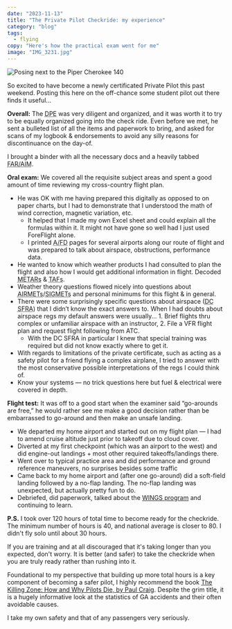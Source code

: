 ```yaml
---
date: "2023-11-13"
title: "The Private Pilot Checkride: my experience"
category: "blog"
tags:
  - flying
copy: "Here's how the practical exam went for me"
image: "IMG_3231.jpg"
---
```


![Posing next to the Piper Cherokee 140](IMG_3231.jpg)

So excited to have become a newly certificated Private Pilot this past weekend. Posting this here on the off-chance some student pilot out there finds it useful...

**Overall:**
The <abbr title="Designated Pilot Examiner">DPE</abbr> was very diligent and organized, and it was worth it to try to be equally organized going into the check ride.  Even before we met, he sent a bulleted list of all the items and paperwork to bring, and asked for scans of my logbook & endorsements to avoid any silly reasons for discontinuance on the day-of.

I brought a binder with all the necessary docs and a heavily tabbed <abbr title="Federal Aviation Regulations / Aeronautical Information Manual (reference text)">FAR/AIM</abbr>.


**Oral exam:**
We covered all the requisite subject areas and spent a good amount of time reviewing my cross-country flight plan.
- He was OK with me having prepared this digitally as opposed to on paper charts, but I had to demonstrate that I understood the math of wind correction, magnetic variation, etc.
  - It helped that I made my own Excel sheet and could explain all the formulas within it.
It might not have gone so well had I just used ForeFlight alone.
  - I printed <abbr title="Airport and Facility Directory">A/FD</abbr> pages for several airports along our route of flight and was prepared to talk about airspace, obstructions, performance data.
- He wanted to know which weather products I had consulted to plan the flight and also how I would get additional information in flight. Decoded <abbr title="meteorological (weather) observations">METARs</abbr> & <abbr title="Terminal Area Forecasts">TAFs</abbr>.
- Weather theory questions flowed nicely into questions about <abbr title="Airman's Meteorological Information">AIRMETs</abbr>/<abbr title="Significant Meteorological Information">SIGMETs</abbr> and personal minimums for this flight & in general.
- There were some surprisingly specific questions about airspace (<abbr title="Washington, D.C. Special Flight Rules Area">DC SFRA</abbr>) that I didn’t know the exact answers to. When I had doubts about airspace regs my default answers were usually... 1. Brief flights thru complex or unfamiliar airspace with an instructor, 2. File a VFR flight plan and request flight following from ATC.
  - With the DC SFRA in particular I knew that special training was required but did not know exactly where to get it.
- With regards to limitations of the private certificate, such as acting as a safety pilot for a friend flying a complex airplane, I tried to answer with the most conservative possible interpretations of the regs I could think of.
- Know your systems — no trick questions here but fuel & electrical were covered in depth.


**Flight test:**
It was off to a good start when the examiner said “go-arounds are free,” he would rather see me make a good decision rather than be embarrassed to go-around and then make an unsafe landing.
  - We departed my home airport and started out on my flight plan — I had to amend cruise altitude just prior to takeoff due to cloud cover.
  - Diverted at my first checkpoint (which was an airport to the west) and did engine-out landings + most other required takeoffs/landings there.
  - Went over to typical practice area and did performance and ground reference maneuvers, no surprises besides some traffic
  - Came back to my home airport and (after one go-around) did a soft-field landing followed by a no-flap landing. The no-flap landing was unexpected, but actually pretty fun to do.
  - Debriefed, did paperwork, talked about the [WINGS program](https://www.faasafety.gov/) and continuing to learn.

**P.S.**
I took over 120 hours of total time to become ready for the checkride. The minimum number of hours is 40, and national average is closer to 80. I didn't fly solo until about 30 hours.

If you are training and at all discouraged that it's taking longer than you expected, don't worry. It is better (and safer) to take the checkride when you are truly ready rather than rushing into it.

Foundational to my perspective that building up more total hours is a key component of becoming a safer pilot, I highly recommend the book [The Killing Zone: How and Why Pilots Die, by Paul Craig](https://www.amazon.com/Killing-Zone-Second-How-Pilots/dp/0071798404). Despite the grim title, it is a hugely informative look at the statistics of GA accidents and their often avoidable causes.

I take my own safety and that of any passengers very seriously.
